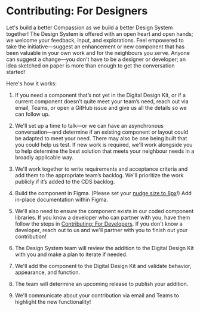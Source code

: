 
<Meta title="Contributing/For Designers" />

# Contributing: For Designers

Let's build a better Compassion as we build a better Design System together! The
Design System is offered with an open heart and open hands; we welcome your
feedback, input, and explorations. Feel empowered to take the initiative—suggest
an enhancement or new component that has been valuable in your own work and for
the neighbours you serve. Anyone can suggest a change—you don't have to be a
designer or developer; an idea sketched on paper is more than enough to get the
conversation started!

Here's how it works:

1. If you need a component that’s not yet in the Digital Design Kit, or if a
   current component doesn’t quite meet your team’s need, reach out via email,
   Teams, or open a GitHub issue and give us all the details so we can follow
   up.

2. We'll set up a time to talk—or we can have an asynchronous conversation—and
   determine if an existing component or layout could be adapted to meet your
   need. There may also be one being built that you could help us test. If new
   work is required, we'll work alongside you to help determine the best
   solution that meets your neighbour needs in a broadly applicable way.

3. We'll work together to write requirements and acceptance criteria and add
   them to the appropriate team’s backlog. We'll prioritize the work publicly if
   it’s added to the CDS backlog.

4. Build the component in Figma. (Please set your [nudge size to
   8px](https://help.figma.com/hc/en-us/articles/4404575206295-Set-small-and-big-nudge-values)!)
   Add in-place documentation within Figma.

5. We'll also need to ensure the component exists in our coded component
   libraries. If you know a developer who can partner with you, have them follow
   the steps in [Contributing: For Developers](https://www.notion.so/How-to-Contribute-For-Developers-83c7217888ef4722a4ced04555af6d50).
   If you don't know a developer, reach out to us and we'll partner with you to
   finish out your contribution!

6. The Design System team will review the addition to the Digital Design Kit
   with you and make a plan to iterate if needed.

7. We'll add the component to the Digital Design Kit and validate behavior,
   appearance, and function.

8. The team will determine an upcoming release to publish your addition.

9. We'll communicate about your contribution via email and Teams to highlight
   the new functionality!

